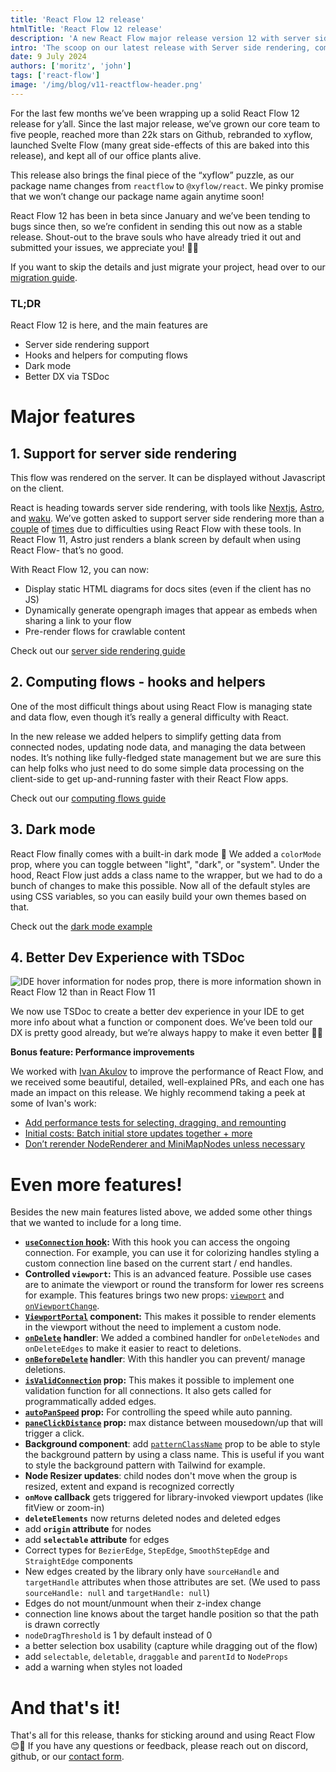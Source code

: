 ```yaml
---
title: 'React Flow 12 release'
htmlTitle: 'React Flow 12 release'
description: 'A new React Flow major release version 12 with server side rendering, computing flows, dark mode, better developer experience with TSDoc, and more'
intro: 'The scoop on our latest release with Server side rendering, computing flows, dark mode, better developer experience with TSDoc, and more'
date: 9 July 2024
authors: ['moritz', 'john']
tags: ['react-flow']
image: '/img/blog/v11-reactflow-header.png'
---
```






<BlogPostLayout>

For the last few months we’ve been wrapping up a solid React Flow 12 release for y’all. Since the last major release, we’ve grown our core team to five people, reached more than 22k stars on Github, rebranded to xyflow, launched Svelte Flow (many great side-effects of this are baked into this release), and kept all of our office plants alive.

This release also brings the final piece of the “xyflow” puzzle, as our package name changes from `reactflow` to `@xyflow/react`. We pinky promise that we won’t change our package name again anytime soon!

React Flow 12 has been in beta since January and we’ve been tending to bugs since then, so we’re confident in sending this out now as a stable release. Shout-out to the brave souls who have already tried it out and submitted your issues, we appreciate you! 🙏🏻

If you want to skip the details and just migrate your project, head over to our [migration guide](https://reactflow.dev/learn/troubleshooting/migrate-to-v12).

### TL;DR

<div style={{ marginTop: -10 }} />

React Flow 12 is here, and the main features are

<div style={{ marginTop: -10 }} />

- Server side rendering support
- Hooks and helpers for computing flows
- Dark mode
- Better DX via TSDoc

# Major features

<div style={{ marginTop: -30 }} />

## 1. Support for server side rendering

<Bleed>
  <SSRFlow />
</Bleed>

<div className="text-center text-gray-500 mt-1">
  This flow was rendered on the server. It can be displayed without Javascript
  on the client.
</div>

React is heading towards server side rendering, with tools like [Nextjs](https://nextjs.org/), [Astro](https://astro.build/), and [waku](https://waku.gg/). We’ve gotten asked to support server side rendering more than a [couple](https://github.com/xyflow/xyflow/issues/3168) of [times](https://github.com/xyflow/xyflow/issues/3384) due to difficulties using React Flow with these tools. In React Flow 11, Astro just renders a blank screen by default when using React Flow- that’s no good.

With React Flow 12, you can now:

- Display static HTML diagrams for docs sites (even if the client has no JS)
- Dynamically generate opengraph images that appear as embeds when sharing a link to your flow
- Pre-render flows for crawlable content

Check out our [server side rendering guide](https://reactflow.dev/learn/advanced-use/ssr-ssg-configuration)

## 2. Computing flows - hooks and helpers

<Bleed>
  <RemoteCodeViewer
    route="learn/computing-6"
    showEditor={false}
    framework="react"
  />
</Bleed>

One of the most difficult things about using React Flow is managing state and data flow, even though it’s really a general difficulty with React.

In the new release we added helpers to simplify getting data from connected nodes, updating node data, and managing the data between nodes. It’s nothing like fully-fledged state management but we are sure this can help folks who just need to do some simple data processing on the client-side to get up-and-running faster with their React Flow apps.

Check out our [computing flows guide](https://reactflow.dev/learn/advanced-use/computing-flows)

## 3. Dark mode

<Bleed>
  <RemoteCodeViewer
    route="examples/styling/dark-mode"
    showEditor={false}
    framework="react"
  />
</Bleed>

React Flow finally comes with a built-in dark mode 🌚 We added a `colorMode` prop, where you can toggle between "light", "dark", or "system". Under the hood, React Flow just adds a class name to the wrapper, but we had to do a bunch of changes to make this possible. Now all of the default styles are using CSS variables, so you can easily build your own themes based on that.

Check out the [dark mode example](https://reactflow.dev/examples/styling/dark-mode/)

## 4. Better Dev Experience with TSDoc

<Bleed>
  <Image
    src="/img/blog/v12/tsdoc.gif"
    alt="IDE hover information for nodes prop, there is more information shown in React Flow 12 than in React Flow 11"
    width={907}
    height={720}
/>

</Bleed>

We now use TSDoc to create a better dev experience in your IDE to get more info about what a function or component does. We’ve been told our DX is pretty good already, but we’re always happy to make it even better 💅🏻

**Bonus feature: Performance improvements**

We worked with [Ivan Akulov](https://3perf.com/) to improve the performance of React Flow, and we received some beautiful, detailed, well-explained PRs, and each one has made an impact on this release. We highly recommend taking a peek at some of Ivan's work:

- [Add performance tests for selecting, dragging, and remounting](https://github.com/xyflow/xyflow/pull/3685)
- [Initial costs: Batch initial store updates together + more](https://github.com/xyflow/xyflow/pull/3677)
- [Don’t rerender NodeRenderer and MiniMapNodes unless necessary](https://github.com/xyflow/xyflow/pull/3668)

# Even more features!

Besides the new main features listed above, we added some other things that we wanted to include for a long time.

- **[`useConnection` hook](/api-reference/hooks/use-connection):** With this hook you can access the ongoing connection. For example, you can use it for colorizing handles styling a custom connection line based on the current start / end handles.
- **Controlled `viewport`:** This is an advanced feature. Possible use cases are to animate the viewport or round the transform for lower res screens for example. This features brings two new props: [`viewport`](/api-reference/react-flow#viewport) and [`onViewportChange`](/api-reference/react-flow#on-viewport-change).
- **[`ViewportPortal`](/api-reference/components/viewport-portal) component:** This makes it possible to render elements in the viewport without the need to implement a custom node.
- **[`onDelete`](/api-reference/react-flow#on-delete) handler**: We added a combined handler for `onDeleteNodes` and `onDeleteEdges` to make it easier to react to deletions.
- **[`onBeforeDelete`](/api-reference/react-flow#on-before-delete) handler**: With this handler you can prevent/ manage deletions.
- **[`isValidConnection`](/api-reference/react-flow#is-valid-connection) prop:** This makes it possible to implement one validation function for all connections. It also gets called for programmatically added edges.
- **[`autoPanSpeed`](/api-reference/react-flow#autoPanSpeed) prop:** For controlling the speed while auto panning.
- **[`paneClickDistance`](/api-reference/react-flow#paneClickDistance) prop:** max distance between mousedown/up that will trigger a click.
- **Background component**: add [`patternClassName`](/api-reference/components/background#pattern-class-name) prop to be able to style the background pattern by using a class name. This is useful if you want to style the background pattern with Tailwind for example.
- **Node Resizer updates**: child nodes don't move when the group is resized, extent and expand is recognized correctly
- **`onMove` callback** gets triggered for library-invoked viewport updates (like fitView or zoom-in)
- **`deleteElements`** now returns deleted nodes and deleted edges
- add **`origin` attribute** for nodes
- add **`selectable` attribute** for edges
- Correct types for `BezierEdge`, `StepEdge`, `SmoothStepEdge` and `StraightEdge` components
- New edges created by the library only have `sourceHandle` and `targetHandle` attributes when those attributes are set. (We used to pass `sourceHandle: null` and `targetHandle: null`)
- Edges do not mount/unmount when their z-index change
- connection line knows about the target handle position so that the path is drawn correctly
- `nodeDragThreshold` is 1 by default instead of 0
- a better selection box usability (capture while dragging out of the flow)
- add `selectable`, `deletable`, `draggable` and `parentId` to `NodeProps`
- add a warning when styles not loaded

# And that's it!

That's all for this release, thanks for sticking around and using React Flow 😊🌻 If you have any questions or feedback, please reach out on discord, github, or our [contact form](/contact).

</BlogPostLayout>
